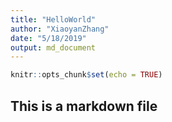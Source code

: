 ```yaml
---
title: "HelloWorld"
author: "XiaoyanZhang"
date: "5/18/2019"
output: md_document
---
```


```r
knitr::opts_chunk$set(echo = TRUE)
```

## This is a markdown file
